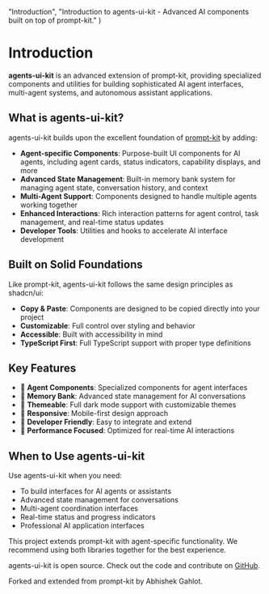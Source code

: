 
  "Introduction",
  "Introduction to agents-ui-kit - Advanced AI components built on top of prompt-kit."
)

# Introduction

**agents-ui-kit** is an advanced extension of prompt-kit, providing specialized components and utilities for building sophisticated AI agent interfaces, multi-agent systems, and autonomous assistant applications.

## What is agents-ui-kit?

agents-ui-kit builds upon the excellent foundation of [prompt-kit](https://github.com/ibelick/prompt-kit) by adding:

- **Agent-specific Components**: Purpose-built UI components for AI agents, including agent cards, status indicators, capability displays, and more
- **Advanced State Management**: Built-in memory bank system for managing agent state, conversation history, and context
- **Multi-Agent Support**: Components designed to handle multiple agents working together
- **Enhanced Interactions**: Rich interaction patterns for agent control, task management, and real-time status updates
- **Developer Tools**: Utilities and hooks to accelerate AI interface development

## Built on Solid Foundations

Like prompt-kit, agents-ui-kit follows the same design principles as shadcn/ui:
- **Copy & Paste**: Components are designed to be copied directly into your project
- **Customizable**: Full control over styling and behavior
- **Accessible**: Built with accessibility in mind
- **TypeScript First**: Full TypeScript support with proper type definitions

## Key Features

- 🤖 **Agent Components**: Specialized components for agent interfaces
- 🧠 **Memory Bank**: Advanced state management for AI conversations
- 🎨 **Themeable**: Full dark mode support with customizable themes
- 📱 **Responsive**: Mobile-first design approach
- 🔧 **Developer Friendly**: Easy to integrate and extend
- 🚀 **Performance Focused**: Optimized for real-time AI interactions

## When to Use agents-ui-kit

Use agents-ui-kit when you need:
- To build interfaces for AI agents or assistants
- Advanced state management for conversations
- Multi-agent coordination interfaces
- Real-time status and progress indicators
- Professional AI application interfaces

This project extends prompt-kit with agent-specific functionality. We recommend using both libraries together for the best experience.

agents-ui-kit is open source. Check out the code and contribute on [GitHub](https://github.com/agents-ui/agents-kit).

Forked and extended from prompt-kit by Abhishek Gahlot.
